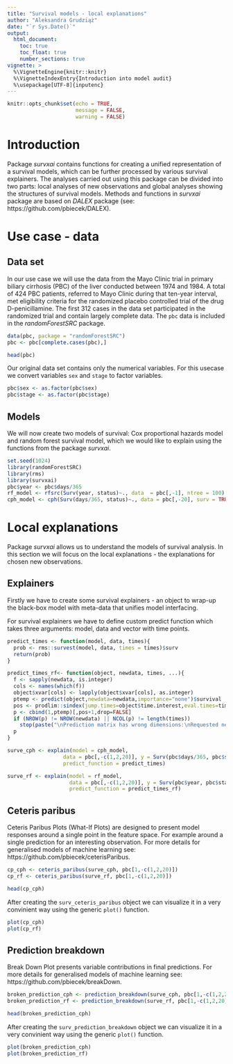 ```yaml
---
title: "Survival models - local explanations"
author: "Aleksandra Grudziąż"
date: "`r Sys.Date()`"
output: 
  html_document:
    toc: true
    toc_float: true
    number_sections: true
vignette: >
  %\VignetteEngine{knitr::knitr}
  %\VignetteIndexEntry{Introduction into model audit}
  %\usepackage[UTF-8]{inputenc}
---
```


```r
knitr::opts_chunk$set(echo = TRUE,
                      message = FALSE,
                      warning = FALSE)
```

# Introduction
Package *survxai* contains functions for creating a unified representation of a survival models, which can be further processed by various survival explainers.
The analyses carried out using this package can be divided into two parts: local analyses of new observations and global analyses showing the structures of survival models.
Methods and functions in  *survxai* package are based on *DALEX* package (see: https://github.com/pbiecek/DALEX). 

# Use case - data

## Data set
In our use case we will use the data from the Mayo Clinic trial in primary biliary cirrhosis (PBC) of the liver conducted between 1974 and 1984. A total of 424 PBC patients, referred to Mayo Clinic during that ten-year interval, met eligibility criteria for the randomized placebo controlled trial of the drug D-penicillamine. The
first 312 cases in the data set participated in the randomized trial and contain largely complete data.
The `pbc` data is included in the *randomForestSRC* package.
```r
data(pbc, package = "randomForestSRC")
pbc <- pbc[complete.cases(pbc),]

head(pbc)
```

Our original data set contains only the numerical variables. 
For this usecase we convert variables `sex` and `stage` to factor variables.

```r
pbc$sex <- as.factor(pbc$sex)
pbc$stage <- as.factor(pbc$stage)
```


## Models
We will now create two models of survival: Cox proportional hazards model and random forest survival model, which we would like to explain using the functions from the package *survxai*.
```r
set.seed(1024)
library(randomForestSRC)
library(rms)
library(survxai)
pbc$year <- pbc$days/365
rf_model <- rfsrc(Surv(year, status)~., data  = pbc[,-1], ntree = 100)
cph_model <- cph(Surv(days/365, status)~., data = pbc[,-20], surv = TRUE, x = TRUE, y=TRUE)
```

# Local explanations
Package *survxai* allows us to understand the models of survival analysis. In this section we will focus on the local explanations - the explanations for chosen new observations.

## Explainers
Firstly we have to create some survival explainers - an object to wrap-up the black-box model with meta-data that unifies model interfacing.

For survival explainers we have to define custom predict function which takes three arguments: model, data and vector with time points.
```r

predict_times <- function(model, data, times){
  prob <- rms::survest(model, data, times = times)$surv
  return(prob)
}

predict_times_rf<- function(object, newdata, times, ...){
  f <- sapply(newdata, is.integer)
  cols <- names(which(f))
  object$xvar[cols] <- lapply(object$xvar[cols], as.integer)
  ptemp <- predict(object,newdata=newdata,importance="none")$survival
  pos <- prodlim::sindex(jump.times=object$time.interest,eval.times=times)
  p <- cbind(1,ptemp)[,pos+1,drop=FALSE]
  if (NROW(p) != NROW(newdata) || NCOL(p) != length(times))
    stop(paste("\nPrediction matrix has wrong dimensions:\nRequested newdata x times: ",NROW(newdata)," x ",length(times),"\nProvided prediction matrix: ",NROW(p)," x ",NCOL(p),"\n\n",sep=""))
  p
}

surve_cph <- explain(model = cph_model,
                  data = pbc[,-c(1,2,20)], y = Surv(pbc$days/365, pbc$status),
                  predict_function = predict_times)

surve_rf <- explain(model = rf_model,
                    data = pbc[,-c(1,2,20)], y = Surv(pbc$year, pbc$status),
                    predict_function = predict_times_rf)

```

## Ceteris paribus
Ceteris Paribus Plots (What-If Plots) are designed to present model responses around a single point in the feature space. For example around a single prediction for an interesting observation.
For more details for generalised models of machine learning see: https://github.com/pbiecek/ceterisParibus.
```r
cp_cph <- ceteris_paribus(surve_cph, pbc[1,-c(1,2,20)])
cp_rf <- ceteris_paribus(surve_rf, pbc[1,-c(1,2,20)])

head(cp_cph)
```

After creating the `surv_ceteris_paribus` object we can visualize it in a very convinient way using the generic `plot()` function.

```r
plot(cp_cph)
plot(cp_rf)
```

## Prediction breakdown
Break Down Plot presents variable contributions in final predictions.
For more details for generalised models of machine learning see: https://github.com/pbiecek/breakDown.
```r
broken_prediction_cph <- prediction_breakdown(surve_cph, pbc[1,-c(1,2,20)])
broken_prediction_rf <- prediction_breakdown(surve_rf, pbc[1,-c(1,2,20)])

head(broken_prediction_cph)
```

After creating the `surv_prediction_breakdown` object we can visualize it in a very convinient way using the generic `plot()` function.

```r
plot(broken_prediction_cph)
plot(broken_prediction_rf)
```
